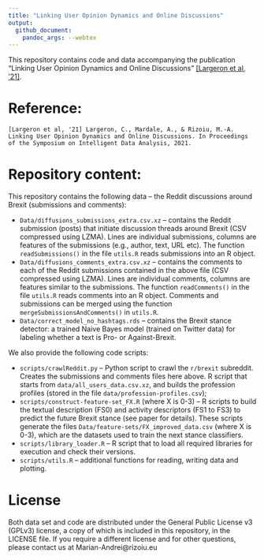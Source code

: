 ```yaml
---
title: "Linking User Opinion Dynamics and Online Discussions"
output: 
  github_document:
    pandoc_args: --webtex
---
```


This repository contains code and data accompanying the publication "Linking User Opinion Dynamics and Online Discussions" [[Largeron et al, '21]](https://arxiv.org/abs/2101.09852).

Reference:
===
```
[Largeron et al, '21] Largeron, C., Mardale, A., & Rizoiu, M.-A. Linking User Opinion Dynamics and Online Discussions. In Proceedings of the Symposium on Intelligent Data Analysis, 2021.
```

Repository content:
===

This repository contains the following data -- the Reddit discussions around Brexit (submissions and comments):

* `Data/diffusions_submissions_extra.csv.xz` -- contains the Reddit submission (posts) that initiate discussion threads around Brexit (CSV compressed using LZMA). Lines are individual submissions, columns are features of the submissions (e.g., author, text, URL etc). The function `readSubmissions()` in the file `utils.R` reads submissions into an R object.
* `Data/diffusions_comments_extra.csv.xz` -- contains the comments to each of the Reddit submissions contained in the above file (CSV compressed using LZMA). Lines are individual comments, columns are features similar to the submissions. The function `readComments()` in the file `utils.R` reads comments into an R object. Comments and submissions can be merged using the function `mergeSubmissionsAndComments()` in `utils.R`.
* `Data/correct_model_no_hashtags.rds` -- contains the Brexit stance detector: a trained Naive Bayes model (trained on Twitter data) for labeling whether a text is Pro- or Against-Brexit.


We also provide the following code scripts:  

* `scripts/crawlReddit.py` -- Python script to crawl the `r/brexit` subreddit. Creates the submissions and comments files here above.
R script that starts from `data/all_users_data.csv.xz`, and builds the profession profiles (stored in the file `data/profession-profiles.csv`);
* `scripts/construct-feature-set_FX.R` (where X is 0-3) -- R scripts to build the textual description (FS0) and activity descriptors (FS1 to FS3) to predict the future Brexit stance (see paper for details). These scripts generate the files `Data/feature-sets/FX_improved_data.csv` (where X is 0-3), which are the datasets used to train the next stance classifiers.
* `scripts/library_loader.R` -- R script that to load all required libraries for execution and check their versions.
* `scripts/utils.R` -- additional functions for reading, writing data and plotting.


License
===

Both data set and code are distributed under the General Public License v3 (GPLv3) license, a copy of which is included in this repository, in the LICENSE file. 
If you require a different license and for other questions, please contact us at Marian-Andrei@rizoiu.eu

